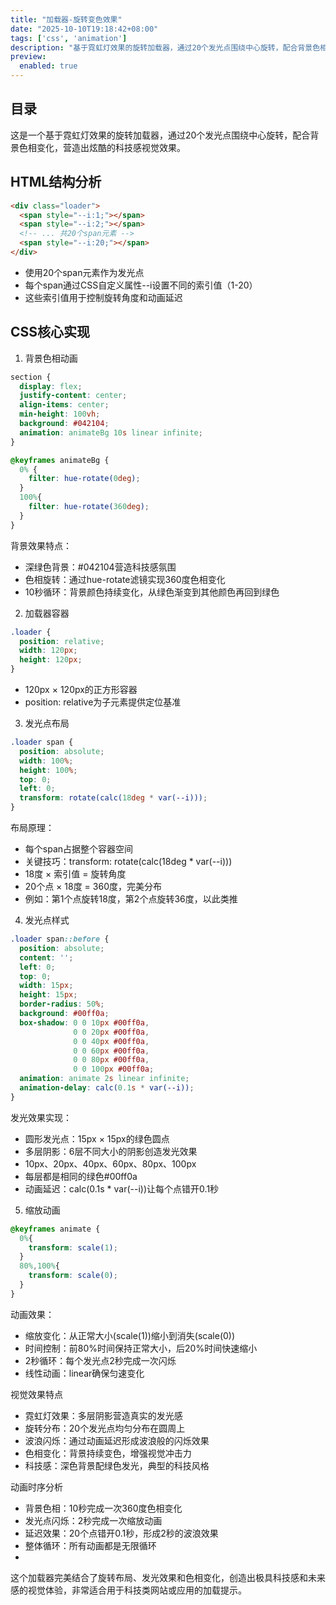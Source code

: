 ```yaml
---
title: "加载器-旋转变色效果"
date: "2025-10-10T19:18:42+08:00"
tags: ['css', 'animation']
description: "基于霓虹灯效果的旋转加载器，通过20个发光点围绕中心旋转，配合背景色相变化，营造出炫酷的科技感视觉效果。"
preview: 
  enabled: true
---
```


## 目录

这是一个基于霓虹灯效果的旋转加载器，通过20个发光点围绕中心旋转，配合背景色相变化，营造出炫酷的科技感视觉效果。

## HTML结构分析

```html
<div class="loader">
  <span style="--i:1;"></span>
  <span style="--i:2;"></span>
  <!-- ... 共20个span元素 -->
  <span style="--i:20;"></span>
</div>
```

- 使用20个span元素作为发光点
- 每个span通过CSS自定义属性--i设置不同的索引值（1-20）
- 这些索引值用于控制旋转角度和动画延迟

## CSS核心实现

1. 背景色相动画

```css
section {
  display: flex;
  justify-content: center;
  align-items: center;
  min-height: 100vh;
  background: #042104;
  animation: animateBg 10s linear infinite;
}

@keyframes animateBg {
  0% {
    filter: hue-rotate(0deg);
  }
  100%{
    filter: hue-rotate(360deg);
  }
}
```

背景效果特点：

- 深绿色背景：#042104营造科技感氛围
- 色相旋转：通过hue-rotate滤镜实现360度色相变化
- 10秒循环：背景颜色持续变化，从绿色渐变到其他颜色再回到绿色

2. 加载器容器

```css
.loader {
  position: relative;
  width: 120px;
  height: 120px;
}
```

- 120px × 120px的正方形容器
- position: relative为子元素提供定位基准

3. 发光点布局

```css
.loader span {
  position: absolute;
  width: 100%;
  height: 100%;
  top: 0;
  left: 0;
  transform: rotate(calc(18deg * var(--i)));
}
```

布局原理：

- 每个span占据整个容器空间
- 关键技巧：transform: rotate(calc(18deg * var(--i)))
- 18度 × 索引值 = 旋转角度
- 20个点 × 18度 = 360度，完美分布
- 例如：第1个点旋转18度，第2个点旋转36度，以此类推

4. 发光点样式

```css
.loader span::before {
  position: absolute;
  content: '';
  left: 0;
  top: 0;
  width: 15px;
  height: 15px;
  border-radius: 50%;
  background: #00ff0a;
  box-shadow: 0 0 10px #00ff0a,
              0 0 20px #00ff0a,
              0 0 40px #00ff0a,
              0 0 60px #00ff0a,
              0 0 80px #00ff0a,
              0 0 100px #00ff0a;
  animation: animate 2s linear infinite;
  animation-delay: calc(0.1s * var(--i));
}
```

发光效果实现：

- 圆形发光点：15px × 15px的绿色圆点
- 多层阴影：6层不同大小的阴影创造发光效果
- 10px、20px、40px、60px、80px、100px
- 每层都是相同的绿色#00ff0a
- 动画延迟：calc(0.1s * var(--i))让每个点错开0.1秒

5. 缩放动画

```css
@keyframes animate {
  0%{
    transform: scale(1);
  }
  80%,100%{
    transform: scale(0);
  }
}
```

动画效果：

- 缩放变化：从正常大小(scale(1))缩小到消失(scale(0))
- 时间控制：前80%时间保持正常大小，后20%时间快速缩小
- 2秒循环：每个发光点2秒完成一次闪烁
- 线性动画：linear确保匀速变化

视觉效果特点

- 霓虹灯效果：多层阴影营造真实的发光感
- 旋转分布：20个发光点均匀分布在圆周上
- 波浪闪烁：通过动画延迟形成波浪般的闪烁效果
- 色相变化：背景持续变色，增强视觉冲击力
- 科技感：深色背景配绿色发光，典型的科技风格

动画时序分析

- 背景色相：10秒完成一次360度色相变化
- 发光点闪烁：2秒完成一次缩放动画
- 延迟效果：20个点错开0.1秒，形成2秒的波浪效果
- 整体循环：所有动画都是无限循环
-

这个加载器完美结合了旋转布局、发光效果和色相变化，创造出极具科技感和未来感的视觉体验，非常适合用于科技类网站或应用的加载提示。



<CodeViewer postId="loader-rotation-color-changing" />